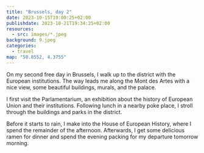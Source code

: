 ```yaml
---
title: "Brussels, day 2"
date: 2023-10-15T19:00:25+02:00
publishdate: 2023-10-21T19:34:25+02:00
resources:
  - src: images/*.jpeg
background: 9.jpeg
categories:
  - travel
map: "50.8552, 4.3755"
---
```


On my second free day in Brussels, I walk up to the district with the European
institutions. The way leads me along the Mont des Artes with a nice view, some
beautiful buildings, murals, and the palace.

<Rimg src="2.jpeg" caption="View from the Mont des Artes." />

<Gallery>
  <Rimg src="1.jpeg" alt="Beautiful building in Brussels." />
  <Rimg src="3.jpeg" alt="Street art." />
  <Rimg src="4.jpeg" alt="Street art." />
  <Rimg src="7.jpeg" alt="Street art." />
  <Rimg src="5.jpeg" alt="Museum of music instruments." />
  <Rimg src="6.jpeg" caption="Part of the palace." />
</Gallery>

<Rimg src="13.jpeg" caption="The palace." />

I first visit the Parlamentarium, an exhibition about the history of European
Union and their institutions. Following lunch in a nearby poke place, I stroll
through the buildings and parks in the district.

<Gallery>
  <Rimg
    src="8.jpeg"
    caption="A failure in archictecture. Why would you put such beams in front of an entrance for people to hit their heads?"
  />
  <Rimg src="9.jpeg" caption="Building with the plenary hall." />
  <Rimg src="10.jpeg" caption="A wall full of visitor badges." />
  <Rimg src="11.jpeg" caption="Council of the European Union." />
  <Rimg src="12.jpeg" caption="The Solvay library." />
</Gallery>

Before it starts to rain, I make into the House of European History, where
I spend the remainder of the afternoon. Afterwards, I get some delicious ramen
for dinner and spend the evening packing for my departure tomorrow morning.
